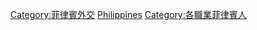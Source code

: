 [[Category:菲律賓外交|Category:菲律賓外交]]
[[Category:各国外交官|Philippines]]
[[Category:各職業菲律賓人|Category:各職業菲律賓人]]